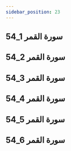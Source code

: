 ```yaml
---
sidebar_position: 23
---
```


## 54_1 سورة القمر
<YouTube youTubeId='VuN-taTOXZA' />

## 54_2 سورة القمر
<YouTube youTubeId='qCJO9T62-8c' />

## 54_3 سورة القمر
<YouTube youTubeId='HkFKwcMb0XI' />

## 54_4 سورة القمر
<YouTube youTubeId='j_AR1fz3LFY' />

## 54_5 سورة القمر
<YouTube youTubeId='0RA5GCI6F_4' />

## 54_6 سورة القمر
<YouTube youTubeId='xHcdIULDIhM' />
